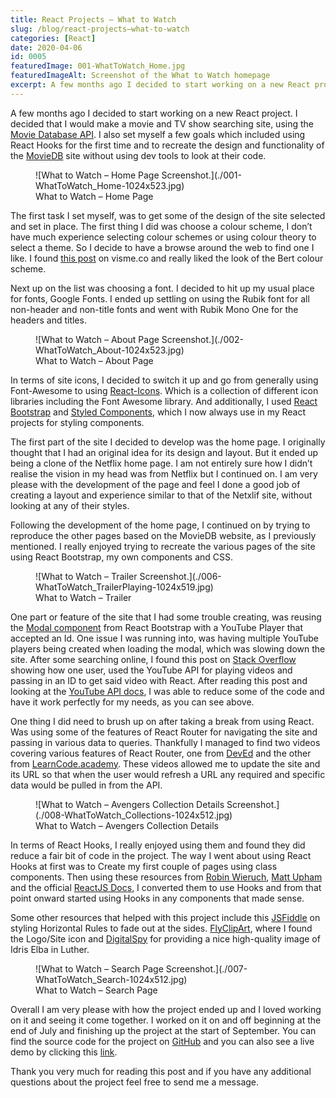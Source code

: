 ```yaml
---
title: React Projects – What to Watch
slug: /blog/react-projects–what-to-watch
categories: [React]
date: 2020-04-06
id: 0005
featuredImage: 001-WhatToWatch_Home.jpg
featuredImageAlt: Screenshot of the What to Watch homepage
excerpt: A few months ago I decided to start working on a new React project. I decided that I would make a movie and TV...
---
```


A few months ago I decided to start working on a new React project. I decided that I would make a movie and TV show searching site, using the <a href="https://developers.themoviedb.org/3/getting-started/introduction">Movie Database API</a>. I also set myself a few goals which included using React Hooks for the first time and to recreate the design and functionality of the <a href="https://www.themoviedb.org/">MovieDB</a> site without using dev tools to look at their code.

<figure>
  ![What to Watch – Home Page Screenshot.](./001-WhatToWatch_Home-1024x523.jpg)
  <figcaption>What to Watch – Home Page</figcaption>
</figure>

The first task I set myself, was to get some of the design of the site selected and set in place. The first thing I did was choose a colour scheme, I don’t have much experience selecting colour schemes or using colour theory to select a theme. So I decide to have a browse around the web to find one I like. I found <a href="https://visme.co/blog/website-color-schemes/%20-%20bert">this post</a> on visme.co and really liked the look of the Bert colour scheme.

Next up on the list was choosing a font. I decided to hit up my usual place for fonts, Google Fonts. I ended up settling on using the Rubik font for all non-header and non-title fonts and went with Rubik Mono One for the headers and titles.

<figure>
  ![What to Watch – About Page
  Screenshot.](./002-WhatToWatch_About-1024x523.jpg)
  <figcaption>What to Watch – About Page</figcaption>
</figure>

In terms of site icons, I decided to switch it up and go from generally using Font-Awesome to using <a href="https://react-icons.github.io/react-icons/#/">React-Icons</a>. Which is a collection of different icon libraries including the Font Awesome library. And additionally, I used <a href="https://react-bootstrap.github.io/getting-started/introduction/">React Bootstrap</a> and <a href="https://styled-components.com/">Styled Components</a>, which I now always use in my React projects for styling components.

The first part of the site I decided to develop was the home page. I originally thought that I had an original idea for its design and layout. But it ended up being a clone of the Netflix home page. I am not entirely sure how I didn’t realise the vision in my head was from Netflix but I continued on. I am very please with the development of the page and feel I done a good job of creating a layout and experience similar to that of the Netxlif site, without looking at any of their styles.

Following the development of the home page, I continued on by trying to reproduce the other pages based on the MovieDB website, as I previously mentioned. I really enjoyed trying to recreate the various pages of the site using React Bootstrap, my own components and CSS.

<figure>
  ![What to Watch – Trailer
  Screenshot.](./006-WhatToWatch_TrailerPlaying-1024x519.jpg)
  <figcaption>What to Watch – Trailer</figcaption>
</figure>

One part or feature of the site that I had some trouble creating, was reusing the <a href="https://react-bootstrap.github.io/components/modal/">Modal component</a> from React Bootstrap with a YouTube Player that accepted an Id. One issue I was running into, was having multiple YouTube players being created when loading the modal, which was slowing down the site. After some searching online, I found this post on <a href="https://stackoverflow.com/questions/39517830/render-iframe-video-using-youtubes-js-api-with-reactjs">Stack Overflow</a> showing how one user, used the YouTube API for playing videos and passing in an ID to get said video with React. After reading this post and looking at the <a href="https://developers.google.com/youtube/v3">YouTube API docs</a>, I was able to reduce some of the code and have it work perfectly for my needs, as you can see above.

One thing I did need to brush up on after taking a break from using React. Was using some of the features of React Router for navigating the site and passing in various data to queries. Thankfully I managed to find two videos covering various features of React Router, one from <a href="https://www.youtube.com/watch?v=Law7wfdg_ls">DevEd</a> and the other from <a href="https://www.youtube.com/watch?v=ZBxMljq9GSE">LearnCode.academy</a>. These videos allowed me to update the site and its URL so that when the user would refresh a URL any required and specific data would be pulled in from the API.

<figure>
  ![What to Watch – Avengers Collection Details
  Screenshot.](./008-WhatToWatch_Collections-1024x512.jpg)
  <figcaption>What to Watch – Avengers Collection Details</figcaption>
</figure>

In terms of React Hooks, I really enjoyed using them and found they did reduce a fair bit of code in the project. The way I went about using React Hooks at first was to Create my first couple of pages using class components. Then using these resources from <a href="https://www.robinwieruch.de/react-hooks-fetch-data">Robin Wieruch</a>, <a href="https://www.youtube.com/watch?v=w1CKLwx2DjQ&list=WL&index=11&t=5s">Matt Upham</a> and the official <a href="https://reactjs.org/docs/getting-started.html">ReactJS Docs</a>, I converted them to use Hooks and from that point onward started using Hooks in any components that made sense.

Some other resources that helped with this project include this <a href="https://jsfiddle.net/ZTz7Q/">JSFiddle</a> on styling Horizontal Rules to fade out at the sides. <a href="https://flyclipart.com/free-png-image-shrug-emoji-png-303772">FlyClipArt</a>, where I found the Logo/Site icon and <a href="https://www.digitalspy.com/tv/a866143/luther-season-five-batman-idris-elba/">DigitalSpy</a> for providing a nice high-quality image of Idris Elba in Luther.

<figure>
  ![What to Watch – Search Page
  Screenshot.](./007-WhatToWatch_Search-1024x512.jpg)
  <figcaption>What to Watch – Search Page</figcaption>
</figure>

Overall I am very please with how the project ended up and I loved working on it and seeing it come together. I worked on it on and off beginning at the end of July and finishing up the project at the start of September. You can find the source code for the project on <a href="https://github.com/dantay0803/React_Projects/tree/master/movie-listing-website">GitHub</a> and you can also see a live demo by clicking this <a href="https://danielt.co.uk/whattowatch/">link</a>.

Thank you very much for reading this post and if you have any additional questions about the project feel free to send me a message.

